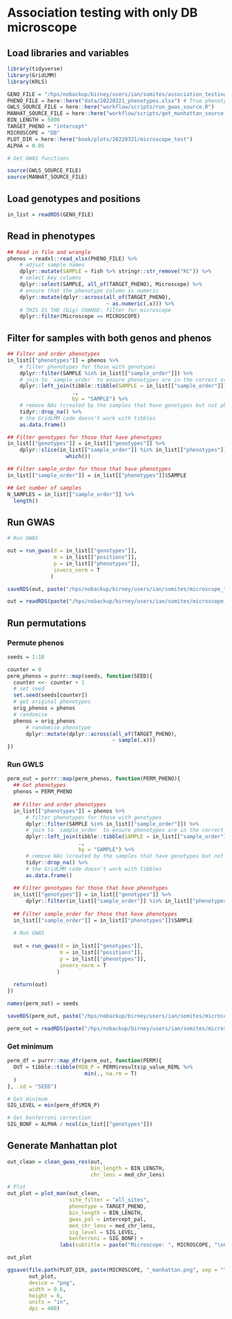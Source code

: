 # Association testing with only DB microscope

## Load libraries and variables

```r
library(tidyverse)
library(GridLMM)
library(KRLS)

GENO_FILE = "/hps/nobackup/birney/users/ian/somites/association_testing/20220321/all_sites/inputs/5000.rds"
PHENO_FILE = here::here("data/20220321_phenotypes.xlsx") # True phenotypes
GWLS_SOURCE_FILE = here::here("workflow/scripts/run_gwas_source.R")
MANHAT_SOURCE_FILE = here::here("workflow/scripts/get_manhattan_source.R")
BIN_LENGTH = 5000
TARGET_PHENO = "intercept"
MICROSCOPE = "DB"
PLOT_DIR = here::here("book/plots/20220321/microscope_test")
ALPHA = 0.05

# Get GWAS functions

source(GWLS_SOURCE_FILE)
source(MANHAT_SOURCE_FILE)
```

## Load genotypes and positions

```r
in_list = readRDS(GENO_FILE)
```

## Read in phenotypes
```r


## Read in file and wrangle
phenos = readxl::read_xlsx(PHENO_FILE) %>%
    # adjust sample names
    dplyr::mutate(SAMPLE = fish %>% stringr::str_remove("KC")) %>%
    # select key columns
    dplyr::select(SAMPLE, all_of(TARGET_PHENO), Microscope) %>%
    # ensure that the phenotype column is numeric
    dplyr::mutate(dplyr::across(all_of(TARGET_PHENO),
                                ~ as.numeric(.x))) %>% 
    # THIS IS THE (big) CHANGE: filter for microscope
    dplyr::filter(Microscope == MICROSCOPE)

```

## Filter for samples with both genos and phenos

```r
## Filter and order phenotypes
in_list[["phenotypes"]] = phenos %>%
    # filter phenotypes for those with genotypes
    dplyr::filter(SAMPLE %in% in_list[["sample_order"]]) %>%
    # join to `sample_order` to ensure phenotypes are in the correct order   
    dplyr::left_join(tibble::tibble(SAMPLE = in_list[["sample_order"]]),
                     .,
                     by = "SAMPLE") %>%
    # remove NAs (created by the samples that have genotypes but not phenotypes)
    tidyr::drop_na() %>%
    # the GridLMM code doesn't work with tibbles
    as.data.frame()

## Filter genotypes for those that have phenotypes
in_list[["genotypes"]] = in_list[["genotypes"]] %>%
    dplyr::slice(in_list[["sample_order"]] %in% in_list[["phenotypes"]]$SAMPLE %>% 
                   which())

## Filter sample_order for those that have phenotypes
in_list[["sample_order"]] = in_list[["phenotypes"]]$SAMPLE

## Get number of samples
N_SAMPLES = in_list[["sample_order"]] %>% 
  length()
```

## Run GWAS

```r
# Run GWAS

out = run_gwas(d = in_list[["genotypes"]],
               m = in_list[["positions"]],
               p = in_list[["phenotypes"]],
               invers_norm = T
              )

saveRDS(out, paste("/hps/nobackup/birney/users/ian/somites/microscope_test/gwas_results/", MICROSCOPE, ".rds", sep = ""))
```

```r
out = readRDS(paste("/hps/nobackup/birney/users/ian/somites/microscope_test/gwas_results/", MICROSCOPE, ".rds", sep = ""))
```

## Run permutations

### Permute phenos

```r
seeds = 1:10

counter = 0
perm_phenos = purrr::map(seeds, function(SEED){
  counter <<- counter + 1
  # set seed
  set.seed(seeds[counter])
  # get original phenotypes
  orig_phenos = phenos
  # randomise
  phenos = orig_phenos
      # randomise phenotype
      dplyr::mutate(dplyr::across(all_of(TARGET_PHENO),
                                  ~ sample(.x)))
})
```

### Run GWLS

```r
perm_out = purrr::map(perm_phenos, function(PERM_PHENO){
  ## Get phenotypes
  phenos = PERM_PHENO
  
  ## Filter and order phenotypes
  in_list[["phenotypes"]] = phenos %>%
      # filter phenotypes for those with genotypes
      dplyr::filter(SAMPLE %in% in_list[["sample_order"]]) %>%
      # join to `sample_order` to ensure phenotypes are in the correct order   
      dplyr::left_join(tibble::tibble(SAMPLE = in_list[["sample_order"]]),
                       .,
                       by = "SAMPLE") %>%
      # remove NAs (created by the samples that have genotypes but not phenotypes)
      tidyr::drop_na() %>%
      # the GridLMM code doesn't work with tibbles
      as.data.frame()
  
  ## Filter genotypes for those that have phenotypes
  in_list[["genotypes"]] = in_list[["genotypes"]] %>%
      dplyr::filter(in_list[["sample_order"]] %in% in_list[["phenotypes"]]$SAMPLE)
  
  ## Filter sample_order for those that have phenotypes
  in_list[["sample_order"]] = in_list[["phenotypes"]]$SAMPLE
              
  # Run GWAS
  
  out = run_gwas(d = in_list[["genotypes"]],
                 m = in_list[["positions"]],
                 p = in_list[["phenotypes"]],
                 invers_norm = T
                )
  
  return(out)
})

names(perm_out) = seeds

saveRDS(perm_out, paste("/hps/nobackup/birney/users/ian/somites/microscope_test/perms/", MICROSCOPE, ".rds", sep = ""))
```

```r
perm_out = readRDS(paste("/hps/nobackup/birney/users/ian/somites/microscope_test/perms/", MICROSCOPE, ".rds", sep = ""))
```

### Get minimum

```r
perm_df = purrr::map_dfr(perm_out, function(PERM){
  OUT = tibble::tibble(MIN_P = PERM$results$p_value_REML %>%
                         min(., na.rm = T)
  )
}, .id = "SEED")

# Get minimum
SIG_LEVEL = min(perm_df$MIN_P)

# Get bonferroni correction
SIG_BONF = ALPHA / ncol(in_list[["genotypes"]])
```

## Generate Manhattan plot

```r
out_clean = clean_gwas_res(out,
                           bin_length = BIN_LENGTH,
                           chr_lens = med_chr_lens)

# Plot
out_plot = plot_man(out_clean,
                    site_filter = "all_sites",
                    phenotype = TARGET_PHENO,
                    bin_length = BIN_LENGTH, 
                    gwas_pal = intercept_pal,
                    med_chr_lens = med_chr_lens,
                    sig_level = SIG_LEVEL,
                    bonferroni = SIG_BONF) +
                 labs(subtitle = paste("Microscope: ", MICROSCOPE, "\nCovariates: None\nn samples: ", N_SAMPLES, sep = ""))

out_plot

```

```r
ggsave(file.path(PLOT_DIR, paste(MICROSCOPE, "_manhattan.png", sep = "")),
       out_plot,
       device = "png",
       width = 9.6,
       height = 6,
       units = "in",
       dpi = 400)
```

